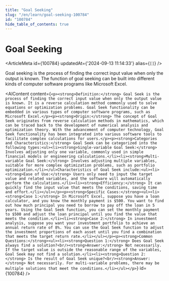 ```yaml
---
title: "Goal Seeking"
slug: "/en/learn/goal-seeking-100784"
id: "100784"
hide_table_of_contents: true
---
```



# Goal Seeking

<ArticleMeta id={100784} updatedAt={'2024-09-13 11:14:33'} alias={`[]`} />
<div className='border-solid border-b border-t-0 my-4 border-[var(--ifm-color-gray-300)]' />

Goal seeking is the process of finding the correct input value when only the output is known. The function of goal seeking can be built into different kinds of computer software programs like Microsoft Excel.

<AIContent content={`<p><strong>Definition:</strong> Goal Seek is the process of finding the correct input value when only the output value is known. It is a reverse calculation method commonly used to solve equations or optimization problems. Goal Seek functionality can be embedded in various types of computer software programs, such as Microsoft Excel.</p><p><strong>Origin:</strong> The concept of Goal Seek originates from reverse calculation methods in mathematics, which can be traced back to the development of numerical analysis and optimization theory. With the advancement of computer technology, Goal Seek functionality has been integrated into various software tools to facilitate complex calculations for users.</p><p><strong>Categories and Characteristics:</strong> Goal Seek can be categorized into the following types:<ul><li><strong>Single-variable Goal Seek:</strong> Involves adjusting only one variable, commonly used in simple financial models or engineering calculations.</li><li><strong>Multi-variable Goal Seek:</strong> Involves adjusting multiple variables, suitable for more complex optimization problems, such as portfolio optimization.</li></ul>Characteristics of Goal Seek include:<ul><li><strong>Ease of Use:</strong> Users only need to input the target value and related variables, and the software will automatically perform the calculations.</li><li><strong>Efficiency:</strong> It can quickly find the input value that meets the conditions, saving time and effort.</li></ul></p><p><strong>Specific Cases:</strong><ul><li><strong>Case 1:</strong> In Microsoft Excel, suppose you have a loan calculator, and you know the monthly payment is $500. You want to find out how much principal you need to borrow to pay off the loan in 5 years. Using the Goal Seek function, you can set the monthly payment to $500 and adjust the loan principal until you find the value that meets the condition.</li><li><strong>Case 2:</strong> In investment analysis, suppose you want your investment portfolio to achieve an annual return rate of 8%. You can use the Goal Seek function to adjust the investment proportions of each asset until you find a combination that meets the target return rate.</li></ul></p><p><strong>Common Questions:</strong><ul><li><strong>Question 1:</strong> Does Goal Seek always find a solution?<br/><strong>Answer:</strong> Not necessarily. If the target value is outside the reasonable range of the variables, Goal Seek may not find a solution.</li><li><strong>Question 2:</strong> Is the result of Goal Seek unique?<br/><strong>Answer:</strong> Not necessarily. For multi-variable problems, there may be multiple solutions that meet the conditions.</li></ul></p>`} id={100784} />
